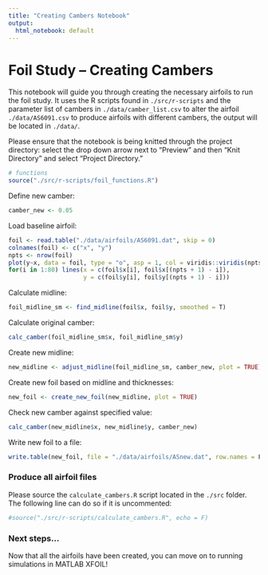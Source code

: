 ```yaml
---
title: "Creating Cambers Notebook"
output:
  html_notebook: default
---
```


# Foil Study -- Creating Cambers

This notebook will guide you through creating the necessary airfoils to run the foil study. It uses the R scripts found in `./src/r-scripts` and the parameter list of cambers in `./data/camber_list.csv` to alter the airfoil `./data/AS6091.csv` to produce airfoils with different cambers, the output will be located in `./data/`. 

Please ensure that the notebook is being knitted through the project directory: select the drop down arrow next to "Preview" and then "Knit Directory" and select "Project Directory."

```r
# functions
source("./src/r-scripts/foil_functions.R")
```

Define new camber: 

```r
camber_new <- 0.05
```

Load baseline airfoil: 

```r
foil <- read.table("./data/airfoils/AS6091.dat", skip = 0)
colnames(foil) <- c("x", "y")
npts <- nrow(foil)
plot(y~x, data = foil, type = "o", asp = 1, col = viridis::viridis(npts))
for(i in 1:80) lines(x = c(foil$x[i], foil$x[(npts + 1) - i]), 
                     y = c(foil$y[i], foil$y[(npts + 1) - i]))
```

Calculate midline: 
```r
foil_midline_sm <- find_midline(foil$x, foil$y, smoothed = T)
```
Calculate original camber: 

```r
calc_camber(foil_midline_sm$x, foil_midline_sm$y)
```

Create new midline: 
```r
new_midline <- adjust_midline(foil_midline_sm, camber_new, plot = TRUE)
```

Create new foil based on midline and thicknesses: 

```r
new_foil <- create_new_foil(new_midline, plot = TRUE)
```

Check new camber against specified value:

```r
calc_camber(new_midline$x, new_midline$y, camber_new)
```


Write new foil to a file:

```r
write.table(new_foil, file = "./data/airfoils/ASnew.dat", row.names = F, col.names = F)
```


### Produce all airfoil files

Please source the `calculate_cambers.R` script located in the `./src` folder. The following line can do so if it is uncommented:

```r
#source("./src/r-scripts/calculate_cambers.R", echo = F)
```

### Next steps...

Now that all the airfoils have been created, you can move on to running simulations in MATLAB XFOIL! 